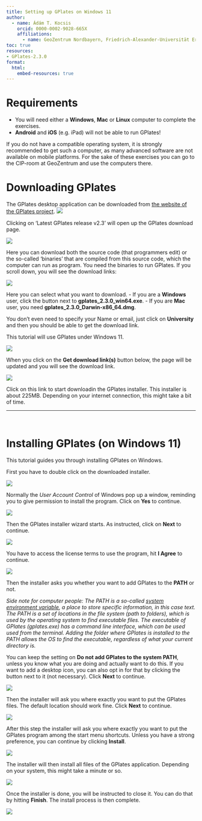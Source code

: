 ```yaml
---
title: Setting up GPlates on Windows 11
author:
  - name: Ádám T. Kocsis 
    orcid: 0000-0002-9028-665X
    affiliations:
      - name: GeoZentrum Nordbayern, Friedrich-Alexander-Universität Erlangen-Nürnberg, Loewenichstr. 28, D-91054, Erlangen, Germany
toc: true
resources:
- GPlates-2.3.0
format:
  html:
    embed-resources: true
---
```



# Requirements

- You will need either a **Windows**, **Mac** or **Linux** computer to complete the exercises.
- **Android** and **iOS** (e.g. iPad) will not be able to run GPlates!

If you do not have a compatible operating system, it is strongly recommended to get such a computer, as many advanced software are not available on mobile platforms. For the sake of these exercises you can go to the CIP-room at GeoZentrum and use the computers there. 

# Downloading GPlates

The GPlates desktop application can be downloaded from [the website of the GPlates project](https://gplates.org/).
![](images/setup/1.png)

Clicking on 'Latest GPlates release v2.3' will open up the GPlates download page.

![](images/setup/2.png)

Here you can download both the source code (that programmers edit) or the so-called 'binaries' that are compiled from this source code, which the computer can run as program. You need the binaries to run GPlates.
If you scroll down, you will see the download links:

![](images/setup/3.png)

Here you can select what you want to download. 
- If you are a **Windows** user, click the button next to **gplates_2.3.0_win64.exe**. 
- If you are **Mac** user, you need **gplates_2.3.0_Darwin-x86_64.dmg**. 

You don't even need to specify your Name or email, just click on **University** and then you should be able to get the download link.

This tutorial will use GPlates under Windows 11. 

![](images/setup/4.png)

When you click on the **Get download link(s)** button below, the page will be updated and you will see the download link. 


![](images/setup/5.png)

Click on this link to start downloadin the GPlates installer.
This installer is about 225MB. Depending on your internet connection, this might take a bit of time. 

* * *
<br>

# Installing GPlates (on Windows 11)

This tutorial guides you through installing GPlates on Windows. 

First you have to double click on the downloaded installer. 

![](images/setup/6.png)

Normally the *User Account Control* of Windows pop up a window, reminding you to give permission to install the program. Click on **Yes** to continue. 

![](images/setup/7.png)

Then the GPlates installer wizard starts. As instructed, click on **Next** to continue. 

![](images/setup/8.png)

You have to access the license terms to use the program, hit **I Agree** to continue.

![](images/setup/9.png)

Then the installer asks you whether you want to add GPlates to the **PATH** or not. 

*Side note for computer people: The PATH is a so-called [system environment variable](https://superuser.com/questions/284342/what-are-path-and-other-environment-variables-and-how-can-i-set-or-use-them), a place to store specific information, in this case text. The PATH is a set of locations in the file system (path to folders), which is used by the operating system to find executable files. The executable of GPlates (gplates.exe) has a command line interface, which can be used used from the terminal. Adding the folder where GPlates is installed to the PATH allows the OS to find the executable, regardless of what your current directory is.* 

You can keep the setting on **Do not add GPlates to the system PATH**, unless you know what you are doing and actually want to do this. If you want to add a desktop icon, you can also opt in for that by clicking the button next to it (not necessary). Click **Next** to continue.

![](images/setup/10.png)

Then the installer will ask you where exactly you want to put the GPlates files. The default location should work fine. Click **Next** to continue.

![](images/setup/11.png)

After this step the installer will ask you where exactly you want to put the GPlates program among the start menu shortcuts. Unless you have a strong preference, you can continue by clicking **Install**. 


![](images/setup/12.png)

The installer will then install all files of the GPlates application. Depending on your system, this might take a minute or so. 

![](images/setup/13.png)

Once the installer is done, you will be instructed to close it. You can do that by hitting **Finish**. The install process is then complete.

![](images/setup/14.png)



